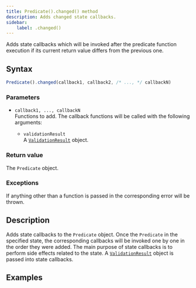 ```yaml
---
title: Predicate().changed() method
description: Adds changed state callbacks.
sidebar:
    label: .changed()
---
```


Adds state callbacks which will be invoked after the predicate function execution if its current return value differs from the previous one.

## Syntax

```js
Predicate().changed(callback1, callback2, /* ..., */ callbackN)
```

### Parameters

- `callback1, ..., callbackN`
<br/> Functions to add. The callback functions will be called with the following arguments:

    - `validationResult` 
    <br/> A [`ValidationResult`](/api/validation-result/) object. 

### Return value

The `Predicate` object. 

### Exceptions

If anything other than a function is passed in the corresponding error will be thrown. 

## Description

Adds state callbacks to the `Predicate` object. Once the `Predicate` in the specified state, the corresponding callbacks will be invoked one by one in the order they were added. The main purpose of state callbacks is to perform side effects related to the state. A [`ValidationResult`](/api/validation-result/) object is passed into state callbacks.

## Examples

<Code code={changedCode} lang='js'/>
